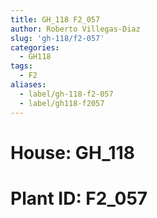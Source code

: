 ```yaml
---
title: GH_118 F2_057
author: Roberto Villegas-Diaz
slug: 'gh-118/f2-057'
categories:
  - GH118
tags:
  - F2
aliases:
  - label/gh-118-f2-057
  - label/gh118-f2057
---
```


# **House**: GH_118
# **Plant ID**: F2_057
